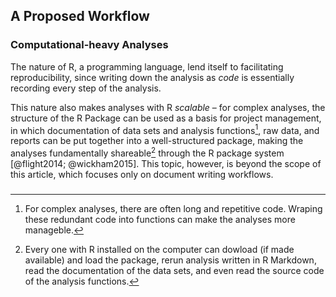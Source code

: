## A Proposed Workflow

### Computational-heavy Analyses

The nature of R, a programming language, lend itself to facilitating reproducibility, since writing down the analysis as *code* is essentially recording every step of the analysis. 

This nature also makes analyses with R *scalable* -- for complex analyses, the structure of the R Package can be used as a basis for project management, in which documentation of data sets and analysis functions[^fc], raw data, and reports can be put together into a well-structured package, making the analyses fundamentally shareable[^pkg] through the R package system [@flight2014; @wickham2015]. This topic, however, is beyond the scope of this article, which focuses only on document writing workflows.

### 


[^fc]: For complex analyses, there are often long and repetitive code. Wraping these redundant code into functions can make the analyses more manageble.


[^pkg]: Every one with R installed on the computer can dowload (if made available) and load the package, rerun analysis written in R Markdown, read the documentation of the data sets, and even read the source code of the analysis functions.